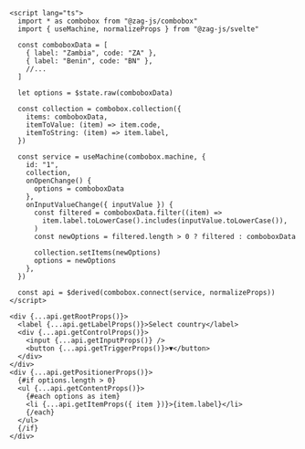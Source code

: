 ```svelte
<script lang="ts">
  import * as combobox from "@zag-js/combobox"
  import { useMachine, normalizeProps } from "@zag-js/svelte"

  const comboboxData = [
    { label: "Zambia", code: "ZA" },
    { label: "Benin", code: "BN" },
    //...
  ]

  let options = $state.raw(comboboxData)

  const collection = combobox.collection({
    items: comboboxData,
    itemToValue: (item) => item.code,
    itemToString: (item) => item.label,
  })

  const service = useMachine(combobox.machine, {
    id: "1",
    collection,
    onOpenChange() {
      options = comboboxData
    },
    onInputValueChange({ inputValue }) {
      const filtered = comboboxData.filter((item) =>
        item.label.toLowerCase().includes(inputValue.toLowerCase()),
      )
      const newOptions = filtered.length > 0 ? filtered : comboboxData

      collection.setItems(newOptions)
      options = newOptions
    },
  })

  const api = $derived(combobox.connect(service, normalizeProps))
</script>

<div {...api.getRootProps()}>
  <label {...api.getLabelProps()}>Select country</label>
  <div {...api.getControlProps()}>
    <input {...api.getInputProps()} />
    <button {...api.getTriggerProps()}>▼</button>
  </div>
</div>
<div {...api.getPositionerProps()}>
  {#if options.length > 0}
  <ul {...api.getContentProps()}>
    {#each options as item}
    <li {...api.getItemProps({ item })}>{item.label}</li>
    {/each}
  </ul>
  {/if}
</div>
```

